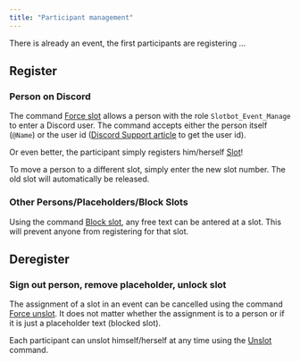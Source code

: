 ```yaml
---
title: "Participant management"
---
```


There is already an event, the first participants are registering …

## Register

### Person on Discord

The command [Force slot](/en/integrations/discord/bot-commands/force-slot) allows a person with the role `Slotbot_Event_Manage` to enter a Discord user. The command accepts either the person itself (`@Name`) or the user id ([Discord Support article](https://support.discord.com/hc/de/articles/206346498-Wie-finde-ich-meine-Server-ID-) to get the user id).

Or even better, the participant simply registers him/herself [Slot](/en/integrations/discord/bot-commands/slot)!

<Info>
	To move a person to a different slot, simply enter the new slot number. The old slot will automatically be released.
</Info>

### Other Persons/Placeholders/Block Slots

Using the command [Block slot](/en/integrations/discord/bot-commands/block-slot), any free text can be antered at a slot. This will prevent anyone from registering for that slot.

## Deregister

### Sign out person, remove placeholder, unlock slot

The assignment of a slot in an event can be cancelled using the command [Force unslot](/en/integrations/discord/bot-commands/force-unslot). It does not matter whether the assignment is to a person or if it is just a placeholder text (blocked slot).

Each participant can unslot himself/herself at any time using the [Unslot](/en/integrations/discord/bot-commands/unslot) command.
